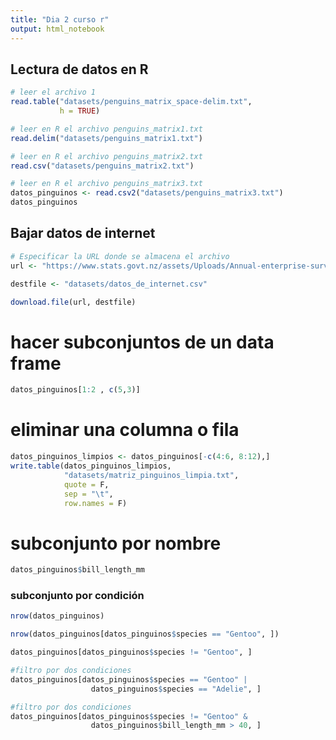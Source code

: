 ```yaml
---
title: "Dia 2 curso r"
output: html_notebook
---
```


## Lectura de datos en R


```r
# leer el archivo 1
read.table("datasets/penguins_matrix_space-delim.txt",
           h = TRUE)
```

```r
# leer en R el archivo penguins_matrix1.txt
read.delim("datasets/penguins_matrix1.txt")
```

```r
# leer en R el archivo penguins_matrix2.txt
read.csv("datasets/penguins_matrix2.txt")
```

```r
# leer en R el archivo penguins_matrix3.txt
datos_pinguinos <- read.csv2("datasets/penguins_matrix3.txt")
datos_pinguinos
```


## Bajar datos de internet

```r
# Especificar la URL donde se almacena el archivo
url <- "https://www.stats.govt.nz/assets/Uploads/Annual-enterprise-survey/Annual-enterprise-survey-2017-financial-year-provisional/Download-data/annual-enterprise-survey-2017-financial-year-provisional-csv.csv"

destfile <- "datasets/datos_de_internet.csv"

download.file(url, destfile)
```

# hacer subconjuntos de un data frame

```r
datos_pinguinos[1:2 , c(5,3)]
```

# eliminar una columna o fila
```r
datos_pinguinos_limpios <- datos_pinguinos[-c(4:6, 8:12),]
write.table(datos_pinguinos_limpios,
            "datasets/matriz_pinguinos_limpia.txt",
            quote = F,
            sep = "\t",
            row.names = F)
```


# subconjunto por nombre

```r
datos_pinguinos$bill_length_mm
```

### subconjunto por condición

```r
nrow(datos_pinguinos)

nrow(datos_pinguinos[datos_pinguinos$species == "Gentoo", ])
```

```r
datos_pinguinos[datos_pinguinos$species != "Gentoo", ]
```

```r
#filtro por dos condiciones
datos_pinguinos[datos_pinguinos$species == "Gentoo" |
                  datos_pinguinos$species == "Adelie", ]

```

```r
#filtro por dos condiciones
datos_pinguinos[datos_pinguinos$species != "Gentoo" &
                  datos_pinguinos$bill_length_mm > 40, ]
```









